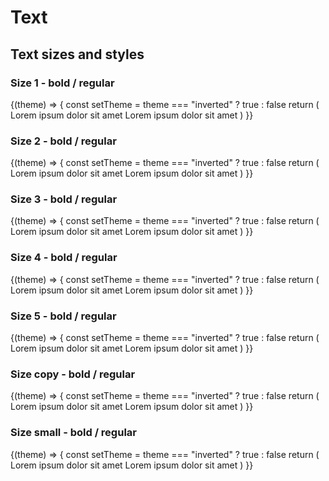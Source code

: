 
# Text

## Text sizes and styles

### Size 1 - bold / regular

<Example noTheme={false} className="sg-example-text">
  {(theme) => {
    const setTheme = theme === "inverted" ? true : false
    return (
      <React.Fragment>
        <Text type="1-bold" as="h1" inverted={setTheme}>Lorem ipsum dolor sit amet</Text>
        <Text type="1-regular" as="h1" inverted={setTheme}>Lorem ipsum dolor sit amet</Text>
      </React.Fragment>
    )
  }}
</Example>

### Size 2 - bold / regular

<Example noTheme={false} className="sg-example-text">
  {(theme) => {
    const setTheme = theme === "inverted" ? true : false
    return (
      <React.Fragment>
        <Text type="2-bold" as="h2" inverted={setTheme}>Lorem ipsum dolor sit amet</Text>
        <Text type="2-regular" as="h2" inverted={setTheme}>Lorem ipsum dolor sit amet</Text>
      </React.Fragment>
    )
  }}
</Example>

### Size 3 - bold / regular

<Example noTheme={false} className="sg-example-text">
  {(theme) => {
    const setTheme = theme === "inverted" ? true : false
    return (
      <React.Fragment>
        <Text type="3-bold" as="h3" inverted={setTheme}>Lorem ipsum dolor sit amet</Text>
        <Text type="3-regular" as="h3" inverted={setTheme}>Lorem ipsum dolor sit amet</Text>
      </React.Fragment>
    )
  }}
</Example>

### Size 4 - bold / regular

<Example noTheme={false} className="sg-example-text">
  {(theme) => {
    const setTheme = theme === "inverted" ? true : false
    return (
      <React.Fragment>
        <Text type="4-bold" as="h4" inverted={setTheme}>Lorem ipsum dolor sit amet</Text>
        <Text type="4-regular" as="h4" inverted={setTheme}>Lorem ipsum dolor sit amet</Text>
      </React.Fragment>
    )
  }}
</Example>

### Size 5 - bold / regular

<Example noTheme={false} className="sg-example-text">
  {(theme) => {
    const setTheme = theme === "inverted" ? true : false
    return (
      <React.Fragment>
        <Text type="5-bold" as="h5" inverted={setTheme}>Lorem ipsum dolor sit amet</Text>
        <Text type="5-regular" as="h5" inverted={setTheme}>Lorem ipsum dolor sit amet</Text>
      </React.Fragment>
    )
  }}
</Example>

### Size copy - bold / regular

<Example noTheme={false} className="sg-example-text">
  {(theme) => {
    const setTheme = theme === "inverted" ? true : false
    return (
      <React.Fragment>
        <Text type="copy-bold" as="p" inverted={setTheme}>Lorem ipsum dolor sit amet</Text>
        <Text type="copy-regular" as="p" inverted={setTheme}>Lorem ipsum dolor sit amet</Text>
      </React.Fragment>
    )
  }}
</Example>

### Size small - bold / regular

<Example noTheme={false} className="sg-example-text">
  {(theme) => {
    const setTheme = theme === "inverted" ? true : false
    return (
      <React.Fragment>
        <Text type="small-bold" as="p" inverted={setTheme}>Lorem ipsum dolor sit amet</Text>
        <Text type="small-regular" as="p" inverted={setTheme}>Lorem ipsum dolor sit amet</Text>
      </React.Fragment>
    )
  }}
</Example>
